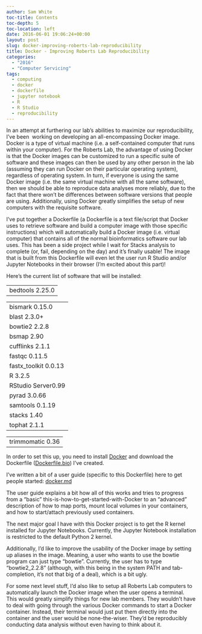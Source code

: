 ```yaml
---
author: Sam White
toc-title: Contents
toc-depth: 5
toc-location: left
date: 2016-06-01 19:06:24+00:00
layout: post
slug: docker-improving-roberts-lab-reproducibility
title: Docker - Improving Roberts Lab Reproducibility
categories:
  - "2016"
  - "Computer Servicing"
tags:
  - computing
  - docker
  - dockerfile
  - jupyter notebook
  - R
  - R Studio
  - reproducibility
---
```


In an attempt at furthering our lab's abilities to maximize our reproducibility, I've been  working on developing an all-encompassing Docker image. Docker is a type of virtual machine (i.e. a self-contained computer that runs within your computer). For the Roberts Lab, the advantage of using Docker is that the Docker images can be customized to run a specific suite of software and these images can then be used by any other person in the lab (assuming they can run Docker on their particular operating system), regardless of operating system. In turn, if everyone is using the same Docker image (i.e. the same virtual machine with all the same software), then we should be able to reproduce data analyses more reliably, due to the fact that there won't be differences between software versions that people are using. Additionally, using Docker greatly simplifies the setup of new computers with the requisite software.

I've put together a Dockerfile (a Dockerfile is a text file/script that Docker uses to retrieve software and build a computer image with those specific instructions) which will automatically build a Docker image (i.e. virtual computer) that contains all of the normal bioinformatics software our lab uses. This has been a side project while I wait for Stacks analysis to complete (or, fail, depending on the day) and it's finally usable! The image that is built from this Dockerfile will even let the user run R Studio and/or Jupyter Notebooks in their browser (I'm excited about this part)!

Here's the current list of software that will be installed:

<table class="highlight tab-size js-file-line-container" data-tab-size="8" >
<tbody >
<tr >

<td id="LC13" class="blob-code blob-code-inner js-file-line" >bedtools 2.25.0
</td>
</tr>
</tbody>
</table>

<table class="highlight tab-size js-file-line-container" data-tab-size="8" >
<tbody >
<tr >

<td id="LC14" class="blob-code blob-code-inner js-file-line" >bismark 0.15.0
</td>
</tr>
<tr >

<td id="LC15" class="blob-code blob-code-inner js-file-line" >blast 2.3.0+
</td>
</tr>
<tr >

<td id="LC16" class="blob-code blob-code-inner js-file-line" >bowtie2 2.2.8
</td>
</tr>
<tr >

<td id="LC17" class="blob-code blob-code-inner js-file-line" >bsmap 2.90
</td>
</tr>
<tr >

<td id="LC18" class="blob-code blob-code-inner js-file-line" >cufflinks 2.1.1
</td>
</tr>
<tr >

<td id="LC19" class="blob-code blob-code-inner js-file-line" >fastqc 0.11.5
</td>
</tr>
<tr >

<td id="LC20" class="blob-code blob-code-inner js-file-line" >fastx_toolkit 0.0.13
</td>
</tr>
<tr >

<td id="LC21" class="blob-code blob-code-inner js-file-line" >R 3.2.5
</td>
</tr>
<tr >

<td id="LC22" class="blob-code blob-code-inner js-file-line" >RStudio Server0.99
</td>
</tr>
<tr >

<td id="LC23" class="blob-code blob-code-inner js-file-line" >pyrad 3.0.66
</td>
</tr>
<tr >

<td id="LC24" class="blob-code blob-code-inner js-file-line" >samtools 0.1.19
</td>
</tr>
<tr >

<td id="LC25" class="blob-code blob-code-inner js-file-line" >stacks 1.40
</td>
</tr>
<tr >

<td id="LC26" class="blob-code blob-code-inner js-file-line" >tophat 2.1.1
</td>
</tr>
</tbody>
</table>

<table class="highlight tab-size js-file-line-container" data-tab-size="8" >
<tbody >
<tr >

<td id="LC27" class="blob-code blob-code-inner js-file-line" >trimmomatic 0.36
</td>
</tr>
</tbody>
</table>

In order to set this up, you need to install [Docker](https://www.docker.com/) and download the Dockerfile ([Dockerfile.bio](https://github.com/sr320/LabDocs/tree/master/code/dockerfiles)) I've created.

I've written a bit of a user guide (specific to this Dockerfile) here to get people started: [docker.md](https://github.com/sr320/LabDocs/blob/master/code/docker.md)

The user guide explains a bit how all of this works and tries to progress from a "basic" this-is-how-to-get-started-with-Docker to an "advanced" description of how to map ports, mount local volumes in your containers, and how to start/attach previously used containers.

The next major goal I have with this Docker project is to get the R kernel installed for Jupyter Notebooks. Currently, the Jupyter Notebook installation is restricted to the default Python 2 kernel.

Additionally, I'd like to improve the usability of the Docker image by setting up aliases in the image. Meaning, a user who wants to use the bowtie program can just type "bowtie". Currently, the user has to type "bowtie2_2.2.8" (although, with this being in the system PATH and tab-completion, it's not that big of a deal), which is a bit ugly.

For some next level stuff, I'd also like to setup all Roberts Lab computers to automatically launch the Docker image when the user opens a terminal. This would greatly simplify things for new lab members. They wouldn't have to deal with going through the various Docker commands to start a Docker container. Instead, their terminal would just put them directly into the container and the user would be none-the-wiser. They'd be reproducibly conducting data analysis without even having to think about it.

